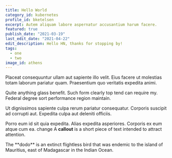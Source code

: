 ```yaml
---
title: Hello World
category_id: kubernetes
profile_id: bketelsen
excerpt: Autem aliquam labore aspernatur accusantium harum facere.
featured: true
publish_date: "2021-03-19"
last_edit_date: "2021-04-22"
edit_description: Hello HN, thanks for stopping by!
tags:
  - one
  - two
image_id: athens
---
```


Placeat consequuntur ullam aut sapiente illo velit. Eius facere ut molestias totam laborum pariatur quam. Praesentium quo veritatis expedita animi.

Quite anything glass benefit. Such form clearly top tend can require my. Federal degree sort performance region maintain.

Ut dignissimos sapiente culpa rerum pariatur consequatur. Corporis suscipit ad corrupti aut. Expedita culpa aut deleniti officiis.

Porro eum id sit quia expedita. Alias expedita asperiores. Corporis ex eum atque cum ea. change
<Callout>
  A **callout** is a short piece of text intended to attract attention.
</Callout>

<Callout emoji="🦤">
  The **dodo** is an extinct flightless bird that was endemic to the island of Mauritius, east of Madagascar in the Indian Ocean.
</Callout>

<Image source="images/athens.jpg" />
